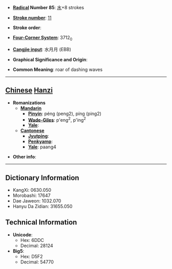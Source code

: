 * '''[[Wiktionary:Chinese radical index| Radical]] Number 85''': [[Wiktionary:Chinese radical index 水|水]]+8 strokes

* '''[[Wiktionary:Chinese total strokes index|Stroke number]]''': [[Wiktionary:Chinese total strokes index 11|11]]

* '''Stroke order''': 

* '''[[Wiktionary:Chinese four corner index|Four-Corner System]]''': 3712<sub>0</sub>

* '''[[Wiktionary:Chinese Cangjie index|Cangjie input]]''': 水月月 (EBB)

* '''Graphical Significance and Origin''': 

* '''Common Meaning''': roar of dashing waves

----

== [[Chinese]] [[Hanzi]] ==

* '''Romanizations'''
** '''[[Mandarin]]'''
*** '''[[Pinyin]]''': péng (peng2), píng (ping2)
*** '''[[Wade-Giles]]''': p'eng<sup>2</sup>, p'ing<sup>2</sup>
*** '''[[Yale]]''': 
** '''[[Cantonese]]'''
*** '''[[Jyutping]]''':
*** '''[[Penkyamp]]''': 
*** '''[[Yale]]''': paang4

* '''Other info''': 

----

== Dictionary Information ==

* KangXi: 0630.050
* Morobashi: 17647
* Dae Jaweon: 1032.070
* Hanyu Da Zidian: 31655.050

== Technical Information ==

* '''Unicode''':
** Hex: 6DDC
** Decimal: 28124
* '''Big5''':
** Hex: D5F2
** Decimal: 54770
